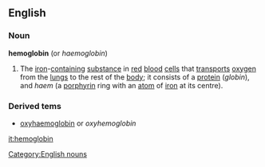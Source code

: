 ==English==

===Noun===
'''hemoglobin''' (or ''haemoglobin'')
{{wikipedia}}
#The [[iron]]-[[containing]] [[substance]] in [[red]] [[blood]] [[cell]]s that [[transport]]s [[oxygen]] from the [[lung]]s to the rest of the [[body]]; it consists of a [[protein]] (''globin''), and ''haem'' (a [[porphyrin]] ring with an [[atom]] of [[iron]] at its centre).

===Derived tems===
*[[oxyhaemoglobin]] or ''oxyhemoglobin''

[[it:hemoglobin]]
[[Category:English nouns]]